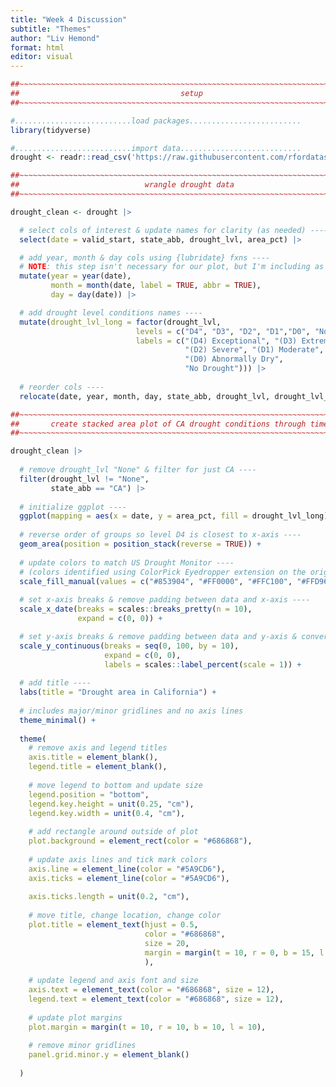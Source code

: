 ```yaml
---
title: "Week 4 Discussion"
subtitle: "Themes"
author: "Liv Hemond"
format: html
editor: visual
---
```



```r
##~~~~~~~~~~~~~~~~~~~~~~~~~~~~~~~~~~~~~~~~~~~~~~~~~~~~~~~~~~~~~~~~~~~~~~~~~~~~~~
##                                    setup                                 ----
##~~~~~~~~~~~~~~~~~~~~~~~~~~~~~~~~~~~~~~~~~~~~~~~~~~~~~~~~~~~~~~~~~~~~~~~~~~~~~~

#..........................load packages.........................
library(tidyverse)

#..........................import data...........................
drought <- readr::read_csv('https://raw.githubusercontent.com/rfordatascience/tidytuesday/main/data/2021/2021-07-20/drought.csv')

##~~~~~~~~~~~~~~~~~~~~~~~~~~~~~~~~~~~~~~~~~~~~~~~~~~~~~~~~~~~~~~~~~~~~~~~~~~~~~~
##                            wrangle drought data                          ----
##~~~~~~~~~~~~~~~~~~~~~~~~~~~~~~~~~~~~~~~~~~~~~~~~~~~~~~~~~~~~~~~~~~~~~~~~~~~~~~

drought_clean <- drought |>

  # select cols of interest & update names for clarity (as needed) ----
  select(date = valid_start, state_abb, drought_lvl, area_pct) |> 

  # add year, month & day cols using {lubridate} fxns ----
  # NOTE: this step isn't necessary for our plot, but I'm including as examples of how to extract different date elements from a object of class Date using {lubridate} ----
  mutate(year = year(date),
         month = month(date, label = TRUE, abbr = TRUE),
         day = day(date)) |>

  # add drought level conditions names ----
  mutate(drought_lvl_long = factor(drought_lvl,
                            levels = c("D4", "D3", "D2", "D1","D0", "None"),
                            labels = c("(D4) Exceptional", "(D3) Extreme",
                                       "(D2) Severe", "(D1) Moderate", 
                                       "(D0) Abnormally Dry", 
                                       "No Drought"))) |>
  
  # reorder cols ----
  relocate(date, year, month, day, state_abb, drought_lvl, drought_lvl_long, area_pct)

##~~~~~~~~~~~~~~~~~~~~~~~~~~~~~~~~~~~~~~~~~~~~~~~~~~~~~~~~~~~~~~~~~~~~~~~~~~~~~~
##       create stacked area plot of CA drought conditions through time     ----
##~~~~~~~~~~~~~~~~~~~~~~~~~~~~~~~~~~~~~~~~~~~~~~~~~~~~~~~~~~~~~~~~~~~~~~~~~~~~~~

drought_clean |> 
  
  # remove drought_lvl "None" & filter for just CA ----
  filter(drought_lvl != "None",
         state_abb == "CA") |> 
  
  # initialize ggplot ----
  ggplot(mapping = aes(x = date, y = area_pct, fill = drought_lvl_long)) +
  
  # reverse order of groups so level D4 is closest to x-axis ----
  geom_area(position = position_stack(reverse = TRUE)) +
  
  # update colors to match US Drought Monitor ----
  # (colors identified using ColorPick Eyedropper extension on the original USDM data viz) 
  scale_fill_manual(values = c("#853904", "#FF0000", "#FFC100", "#FFD965", "#FFFF00")) +
  
  # set x-axis breaks & remove padding between data and x-axis ----
  scale_x_date(breaks = scales::breaks_pretty(n = 10),
               expand = c(0, 0)) +

  # set y-axis breaks & remove padding between data and y-axis & convert values to percentages ----
  scale_y_continuous(breaks = seq(0, 100, by = 10),
                     expand = c(0, 0),
                     labels = scales::label_percent(scale = 1)) +
  
  # add title ----
  labs(title = "Drought area in California") +
  
  # includes major/minor gridlines and no axis lines
  theme_minimal() +
  
  theme(
    # remove axis and legend titles
    axis.title = element_blank(),
    legend.title = element_blank(),
    
    # move legend to bottom and update size
    legend.position = "bottom",
    legend.key.height = unit(0.25, "cm"),
    legend.key.width = unit(0.4, "cm"),
    
    # add rectangle around outside of plot
    plot.background = element_rect(color = "#686868"),
    
    # update axis lines and tick mark colors
    axis.line = element_line(color = "#5A9CD6"),
    axis.ticks = element_line(color = "#5A9CD6"),
    
    axis.ticks.length = unit(0.2, "cm"),
    
    # move title, change location, change color
    plot.title = element_text(hjust = 0.5,
                              color = "#686868",
                              size = 20,
                              margin = margin(t = 10, r = 0, b = 15, l = 0)
                              ),
    
    # update legend and axis font and size
    axis.text = element_text(color = "#686868", size = 12),
    legend.text = element_text(color = "#686868", size = 12),
    
    # update plot margins 
    plot.margin = margin(t = 10, r = 10, b = 10, l = 10),
    
    # remove minor gridlines 
    panel.grid.minor.y = element_blank()
    
  )
```

